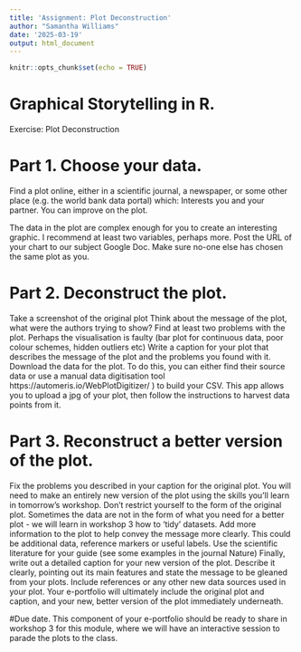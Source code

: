 ```yaml
---
title: 'Assignment: Plot Deconstruction'
author: "Samantha Williams"
date: '2025-03-19'
output: html_document
---
```


```r
knitr::opts_chunk$set(echo = TRUE)
```

# Graphical Storytelling in R.
Exercise: Plot Deconstruction

# Part 1. Choose your data. 
Find a plot online, either in a scientific journal, a newspaper, or some other place (e.g. the world bank data portal) which:
Interests you and your partner.
You can improve on the plot. 

The data in the plot are complex enough for you to create an interesting graphic. I recommend at least two variables, perhaps more.
Post the URL of your chart to our subject Google Doc. Make sure no-one else has chosen the same plot as you.

# Part 2. Deconstruct the plot. 
Take a screenshot of the original plot
Think about the message of the plot, what were the authors trying to show?
Find at least two problems with the plot. Perhaps the visualisation is faulty (bar plot for continuous data, poor colour schemes, hidden outliers etc)
Write a caption for your plot that describes the message of the plot and the problems you found with it.
Download the data for the plot. To do this, you can either find their source data or use a manual data digitisation tool https://automeris.io/WebPlotDigitizer/ ) to build your CSV. This app allows you to upload a jpg of your plot, then follow the instructions to harvest data points from it.

# Part 3. Reconstruct a better version of the plot.
Fix the problems you described in your caption for the original plot. You will need to make an entirely new version of the plot using the skills you’ll learn in tomorrow's workshop. 
Don’t restrict yourself to the form of the original plot. Sometimes the data are not in the form of what you need for a better plot - we will learn in workshop 3 how to ‘tidy’ datasets.
Add more information to the plot to help convey the message more clearly. This could be additional data, reference markers or useful labels. Use the scientific literature for your guide (see some examples in the journal Nature)
Finally, write out a detailed caption for your new version of the plot. Describe it clearly, pointing out its main features and state the message to be gleaned from your plots. Include references or any other new data sources used in your plot.
Your e-portfolio will ultimately include the original plot and caption, and your new, better version of the plot immediately underneath. 

#Due date. This component of your e-portfolio should be ready to share in workshop 3 for this module, where we will have an interactive session to parade the plots to the class.  